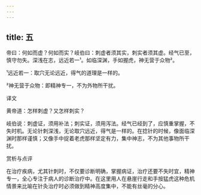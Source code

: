 ```yaml
---
---
---
```

title: 五
---




帝曰：何如而虚？何如而实？岐伯曰：刺虚者须其实，刺实者须其虚。经气已至，慎守勿失。深浅在志，远近若一¹。如临深渊，手如握虎，神无营于众物²。

¹远近若一：取穴无论远近，得气的道理是一样的。

²神无营于众物：即精神专一，不为外物所干扰。

译文

黄帝道：怎样刺虚？又怎样刺实？

岐伯说：刺虚证，须用补法；刺实证，须用泻法。经气已经到了，应慎重掌握，不失时机。无论针刺深浅，无论取穴远近，得气是一样的。在捻针的时候，像面临深渊时那样谨慎；又像手中捉着老虎那样坚定有力，集中神志，不为其他事物所干扰。

赏析与点评

在治疗疾病，尤其针刺时，不仅要诊断明确，掌握病证，治疗还要不失时宜，精神专一，全心专注于病人的诊断治疗中。在这里用人在悬崖行走和手按猛虎这种危机情景来比喻在针灸治疗时必须做到精神高度集中，不能有丝毫的分心。